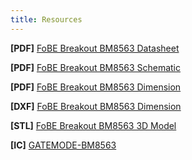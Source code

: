 ```yaml
---
title: Resources
---
```


**\[PDF\]** [FoBE Breakout BM8563 Datasheet](/)

**\[PDF\]** [FoBE Breakout BM8563 Schematic](/)

**\[PDF\]** [FoBE Breakout BM8563 Dimension](/)

**\[DXF\]** [FoBE Breakout BM8563 Dimension](/)

**\[STL\]** [FoBE Breakout BM8563 3D Model](/)

**\[IC\]** [GATEMODE-BM8563](https://www.makerguides.com/wp-content/uploads/2025/01/BM8563-datasheet.pdf)


